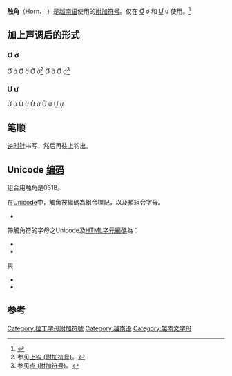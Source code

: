 {{Diacritical marks|◌̛}}
{{Letters with horn}}
'''触角'''（Horn、{{IPA|◌̛}} ）是[[越南语|越南语]]使用的[[附加符号|附加符号]]。仅在 [[Ơ|Ơ]] ơ 和 [[Ư|Ư]] ư 使用。<ref name="Wells">{{cite web | url=http://www.phon.ucl.ac.uk/home/wells/dia/diacritics-revised.htm#macron | title=Orthographic diacritics and multilingual computing | publisher=[[University_College_London|University College London]] | date=2001 | accessdate=9 December 2016 | author=[[John_C._Wells|John C. Wells]] | archive-date=2009-01-25 | archive-url=https://web.archive.org/web/20090125114222/http://www.phon.ucl.ac.uk/home/wells/dia/diacritics-revised.htm#macron | dead-url=no }}{{ref-en}}</ref>

== 加上声调后的形式 ==
=== Ơ ơ ===
Ớ ớ Ờ ờ Ở ở<ref>参见[[上钩_(附加符号)|上钩 (附加符号)]]。</ref> Ỡ ỡ Ợ ợ<ref>参见[[点_(附加符号)|点 (附加符号)]]。</ref>
=== Ư ư ===
Ứ ứ Ừ ừ Ử ử Ữ ữ Ự ự

== 笔顺 ==
[[逆时针|逆时针]]书写，然后再往上钩出。

== Unicode [[编码|编码]] ==
组合用触角是031B。

在[[Unicode|Unicode]]中，觸角被編碼為組合標記，以及預組合字母。

* {{unichar|031B|COMBINING HORN|cwith=|html=}}

帶觸角符的字母之Unicode及[[HTML字元編碼|HTML字元編碼]]為：
* {{unichar|01A0|LATIN CAPITAL LETTER O WITH HORN|html=}}
* {{unichar|01A1|LATIN SMALL LETTER O WITH HORN|html=}}
與
* {{unichar|01AF|LATIN CAPITAL LETTER U WITH HORN|html=}}
* {{unichar|01B0|LATIN SMALL LETTER U WITH HORN|html=}}

== 参考 ==
{{Reflist|2}}

[[Category:拉丁字母附加符號|Category:拉丁字母附加符號]]
[[Category:越南语|Category:越南语]]
[[Category:越南文字母|Category:越南文字母]]